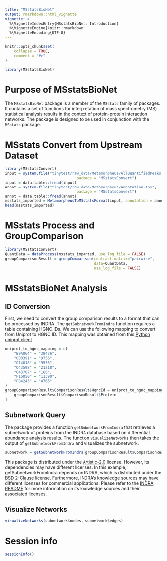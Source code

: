 ```yaml
---
title: "MSstatsBioNet"
output: rmarkdown::html_vignette
vignette: >
  %\VignetteIndexEntry{MSstatsBioNet: Introduction}
  %\VignetteEngine{knitr::rmarkdown}
  %\VignetteEncoding{UTF-8}
---
```


```r
knitr::opts_chunk$set(
    collapse = TRUE,
    comment = "#>"
)
```

```r
library(MSstatsBioNet)
```

# Purpose of MSstatsBioNet

The `MSstatsBioNet` package is a member of the `MSstats` family of packages.
It contains a set of functions for interpretation of mass spectrometry (MS) 
statistical analysis results in the context of protein-protein interaction 
networks. The package is designed to be used in conjunction with the 
`MSstats` package.

# MSstats Convert from Upstream Dataset

```r
library(MSstatsConvert)
input = system.file("tinytest/raw_data/Metamorpheus/AllQuantifiedPeaks.tsv", 
                                package = "MSstatsConvert")
input = data.table::fread(input)
annot = system.file("tinytest/raw_data/Metamorpheus/Annotation.tsv", 
                                package = "MSstatsConvert")
annot = data.table::fread(annot)
msstats_imported = MetamorpheusToMSstatsFormat(input, annotation = annot)
head(msstats_imported)
```

# MSstats Process and GroupComparison

```r
library(MSstatsConvert)
QuantData = dataProcess(msstats_imported, use_log_file = FALSE)
groupComparisonResult = groupComparison(contrast.matrix="pairwise", 
                                        data=QuantData, 
                                        use_log_file = FALSE)
```

# MSstatsBioNet Analysis

## ID Conversion

First, we need to convert the group comparison results to a format that can be
processed by INDRA.  The `getSubnetworkFromIndra` function requires a table 
containing HGNC IDs.  We can use the following mapping to convert from Uniprot
to HGNC ID.  This mapping was obtained from this 
[Python uniprot client](https://indra.readthedocs.io/en/docstrings/modules/databases/index.html#indra.databases.hgnc_client.get_hgnc_id)

```r
uniprot_to_hgnc_mapping = c(
    "B9A064" = "38476",
    "O00391" = "9756",
    "O14818" = "9536",
    "O43598" = "21218",
    "O43707" = "166",
    "P16050" = "11390",
    "P84243" = "4765"
)
groupComparisonResult$ComparisonResult$HgncId = uniprot_to_hgnc_mapping[
    groupComparisonResult$ComparisonResult$Protein
]
```

## Subnetwork Query

The package provides a function `getSubnetworkFromIndra` that retrieves a
subnetwork of proteins from the INDRA database based on differential abundance
analysis results.  The function `visualizeNetworks` then takes the output
of `getSubnetworkFromIndra` and visualizes the subnetwork.

```r

subnetwork = getSubnetworkFromIndra(groupComparisonResult$ComparisonResult)
```
This package is distributed under the [Artistic-2.0](https://opensource.org/licenses/Artistic-2.0) license.  However, its dependencies may have different licenses.  In this example, getSubnetworkFromIndra depends on INDRA, which is distributed under the [BSD 2-Clause](https://opensource.org/license/bsd-2-clause) license.  Furthermore, INDRA's knowledge sources may have different licenses for commercial applications.  Please refer to the [INDRA README](https://github.com/sorgerlab/indra?tab=readme-ov-file#indra-modules) for more information on its knowledge sources and their associated licenses.


## Visualize Networks

```r
visualizeNetworks(subnetwork$nodes, subnetwork$edges)
```



# Session info

```r
sessionInfo()
```